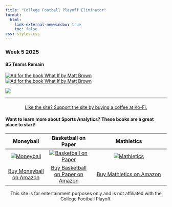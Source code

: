 ```yaml
---
title: "College Football Playoff Eliminator"
format: 
  html:
    link-external-newwindow: true
    toc: false
css: styles.css
---
```

### Week 5 2025

#### 85 Teams Remain

```{=html}
<div class="ad-container">
  <div class="ad-banner-desktop">
    <a href="https://amzn.to/48CTTM0" target="_blank">
      <img src="images/what-if-banner-728x90.png" alt="Ad for the book What If by Matt Brown">
    </a>
  </div>
  <div class="ad-banner-mobile">
    <a href="https://amzn.to/48CTTM0" target="_blank">
      <img src="images/what-if-banner-320x50.png" alt="Ad for the book What If by Matt Brown">
    </a>
  </div>
</div>
```

![](wk5_2025.png) 

---

<!-- Centered Ko-Fi Button -->
<div style="text-align: center; margin-top: 20px;">
  <a href="https://ko-fi.com/stephenhill42026" class="kofi-button" target="_blank">
    Like the site? Support the site by buying a coffee at Ko-Fi.
  </a>
</div>

#### Want to learn more about Sports Analytics? These books are a great place to start!

| Moneyball | Basketball on Paper | Mathletics |
|:---------:|:----------:|:------------------:|
| [![Moneyball](moneyball.jpg){.book-image}](https://amzn.to/4gOpV9L) | [![Basketball on Paper](bbpaper.jpg){.book-image}](https://amzn.to/42lwuL7) | [![Mathletics](mathletics.jpg){.book-image}](https://amzn.to/3Irdggy) |
| [Buy Moneyball on Amazon](https://amzn.to/4gOpV9L) | [Buy Basketball on Paper on Amazon](https://amzn.to/42lwuL7) | [Buy Mathletics on Amazon](https://amzn.to/3Irdggy) |

::: {style="text-align:center"}
This site is for entertainment purposes only and is not affiliated with the College Football Playoff.

:::
